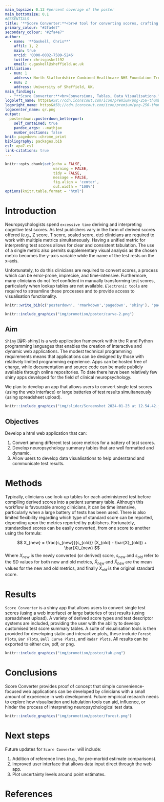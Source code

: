 ```yaml
---
main_topsize: 0.13 #percent coverage of the poster
main_bottomsize: 0.1
#ESSENTIALS
title: '**Score Converter:**<br>A tool for converting scores, crafting tables, and plotting results'
primary_colour: "#2fa4e7"
secondary_colour: "#2fa4e7"
author:
  - name: '**Gaskell, Chris**'
    affil: 1, 2
    main: true
    orcid: '0000-0002-7589-5246'
    twitter: chrisgaskell92 
    email: c.gaskell@sheffield.ac.uk
affiliation:
  - num: 1
    address: North Staffordshire Combined Healthcare NHS Foundation Trust.
  - num: 2
    address: University of Sheffield, UK.
main_findings:
  - "**Score Converter:**<br>Conversions, Tables, Data Visualisations."
logoleft_name: https&#58;//cdn.iconscout.com/icon/premium/png-256-thumb/data-visualization-2452319-2029973.png?f=webp&w=256
logoright_name: https&#58;//cdn.iconscout.com/icon/premium/png-256-thumb/data-visualization-35-992115.png
logocenter_name: qr.png
output: 
  posterdown::posterdown_betterport:
    self_contained: true
    pandoc_args: --mathjax
    number_sections: false
knit: pagedown::chrome_print
bibliography: packages.bib
csl: apa7.csl
link-citations: true
---
```


```r
knitr::opts_chunk$set(echo = FALSE,
                      warning = FALSE,
                      tidy = FALSE,
                      message = FALSE,
                      fig.align = 'center',
                      out.width = "100%")
options(knitr.table.format = "html") 
```

# Introduction

Neuropsychologists spend `excessive time` deriving and interpreting cognitive test scores. As test publishers vary in the form of derived scores offered (e.g., Z score, T score, scaled score, etc) clinicians are required to work with multiple metrics simultaneously. Having a unified metric for interpreting test scores allows for clear and consistent tabulation. The use of a single metric also permits supplementary visual analysis as the chosen metric becomes the y-axis variable while the name of the test rests on the x-axis.

Unfortunately, to do this clinicians are required to convert scores, a process which can be error-prone, imprecise, and time-intensive. Furthermore, many clinicians do not feel confident in manually transforming test scores, particularly when lookup tables are not available. `Electronic tools` are required to streamline these processes and to provide access to visualisation functionality.

```r
knitr::write_bib(c('posterdown', 'rmarkdown','pagedown', 'shiny'), 'packages.bib')
```

```r
knitr::include_graphics("img/promotion/poster/curve-2.png")
```

## Aim

`Shiny` [@R-shiny] is a web application framework within the R and Python programming languages that enables the creation of interactive and dynamic web applications. The modest technical programming requirements means that applications can be designed by those with relatively limited programming experience. Apps can be hosted free of charge, while documentation and source code can be made publicly available through online repositories. To date there have been relatively few shiny apps developed for the field of clinical neuropsychology.

We plan to develop an app that allows users to convert single test scores (using the web interface) or large batteries of test results simultaneously (using spreadsheet upload).

```r
knitr::include_graphics("img/slider/Screenshot 2024-01-23 at 12.54.42.jpg")
```

## Objectives

Develop a html web application that can:

1.  Convert among different test score metrics for a battery of test scores.
2.  Develop neuropsychology summary tables that are well formatted and dynamic.
3.  Allow users to develop data visualisations to help understand and communicate test results.

# Methods

Typically, clinicians use look-up tables for each administered test before compiling derived scores into a patient summary table. Although this workflow is favourable among clinicians, it can be time intensive, particularly when a large battery of tests has been used. There is also limited flexibility regarding which type of standard score can be reported, depending upon the metrics reported by publishers. Fortunately, standardised scores can be easily converted, from one score to another using the formula:

$$
X_{new} =
\frac{s_{new}}{s_{old}}
(X_{old} - \bar{X}_{old})
+ \bar{X}_{new}
$$ Where $X_{new}$ is the newly converted (or derived) score, $s_{new}$ and $s_{old}$ refer to the SD values for both new and old metrics, $\bar{X}_{new}$ and $\bar{X}_{new}$ are the mean values for the new and old metrics, and finally $\bar{X}_{old}$ is the original standard score.

# Results

`Score Converter` is a shiny app that allows users to convert single test scores (using a web interface) or large batteries of test results (using spreadsheet upload). A variety of derived score types and test descriptor systems are included, providing the user with the ability to develop customised test score summary tables. A suite of visualisation tools is then provided for developing static and interactive plots, these include `Forest Plots`, `Bar Plots`, `Bell Curve Plots`, and `Radar Plots`. All results can be exported to either csv, pdf, or png.

```r
knitr::include_graphics("img/promotion/poster/tab.png")
```

# Conclusions

Score Converter provides proof of concept that simple convenience-focused web applications can be developed by clinicians with a small amount of experience in web development. Future empirical research needs to explore how visualisation and tabulation tools can aid, influence, or hinder the process of interpreting neuropsychological test data.

```r
knitr::include_graphics("img/promotion/poster/forest.png")
```

# Next steps

Future updates for `Score Converter` will include:

1.  Addition of reference lines (e.g., for pre-morbid estimate comparisons).
2.  Improved user interface that allows data input direct through the web app.
3.  Plot uncertainty levels around point estimates.

# References
